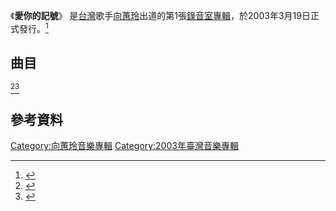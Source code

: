 {{Infobox Album
| Name  = 愛你的記號 
| Type  = 專輯
| Cover  = Mika Xiang 2003.jpg
| Artist  = [[向蕙玲|向蕙玲]]
| Released   = 2003年3月19日
| Genre = [[台語流行音樂|台語流行音樂]]
| Label = 大信唱片
| Producer = [[羅安_(詞曲作家)|羅安]] （本名:張為-{杰}-）
| Last album = 
| This album = '''愛你的記號'''<br/><small>2003年</small>
| Next album = [[我愛的人不是愛我的人|我愛的人不是愛我的人]]<br/><small>2004年</small>
}}
《'''愛你的記號'''》 是[[台灣|台灣]]歌手[[向蕙玲|向蕙玲]]出道的第1張[[錄音室專輯|錄音室專輯]]，於2003年3月19日正式發行。<ref>{{Cite web |url=https://www.ccr.com.tw/goods/87306 |title=向蕙玲 / 愛你的記號 - 佳佳唱片網路音樂城 |accessdate=2015-08-17 |archive-date=2016-03-04 |archive-url=https://web.archive.org/web/20160304194919/https://www.ccr.com.tw/goods/87306 |dead-url=no }}</ref>

==曲目==
<ref>{{Cite web |url=http://mojim.com/tw102501x1.htm |title=向蕙玲 / 愛你的記號 - 魔鏡歌詞網 |accessdate=2015-08-17 |archive-date=2015-10-25 |archive-url=https://web.archive.org/web/20151025213348/http://mojim.com/tw102501x1.htm |dead-url=no }}</ref><ref>{{Cite web |url=http://www.5music.com.tw/CDList-C.asp?cdno=425425730373 |title=向蕙玲 / 愛你的記號 - 五大唱片 |accessdate=2015-08-17 |archive-date=2014-01-13 |archive-url=https://web.archive.org/web/20140113010514/http://www.5music.com.tw/CDList-C.asp?cdno=425425730373 |dead-url=no }}</ref>
{{Tracklist
| title1 = 愛甲超過
| music1 = 羅安/郭之儀/陳維祥
| lyrics1 = 羅安/郭之儀/陳維祥
| arranger1 = 
| longnote1 = 三立《[[台灣霹靂火|台灣霹靂火]]》片頭曲 <BR> 三立《[[天地有情|天地有情]]》片頭曲 
| length1 = 

| title2 = 愛情的TEMPO
| music2 = 羅安               
| lyrics2 = 張路
| arranger2 = 
| longnote2 = [[王中平|王中平]] 深情對唱
| length2 = 

| title3 = 愛住治恨內底
| music3 = 珈瑋
| lyrics3 = 羅安/簡志霖
| arranger3 = 
| longnote3 = 三立《[[台灣霹靂火|台灣霹靂火]]》片頭曲 
| length3 = 

| title4 = 愛你的記號
| music4 = 羅安
| lyrics4 = 陳維祥/張路/珈瑋
| arranger4 = 
| longnote4 = [[王中平|王中平]] 深情對唱 <BR> 民視《[[親戚不計較|親戚不計較]]》片頭曲
| length4 = 

| title5 = 播送溫柔
| music5 = 珈瑋
| lyrics5 = 楊岳霖
| arranger5 = 
| longnote5 = 
| length5 = 

| title6 = 有情驚拆散、無情驚拖磨
| music6 = 羅安
| lyrics6 = [[許常德|許常德]]
| arranger6 = 
| longnote6 = [[王中平|王中平]] 深情對唱 
| length6 = 

| title7 = 情人變朋友
| music7 = 羅安
| lyrics7 = 羅助健/羅安
| arranger7 = 
| longnote7 = 
| length7 = 

| title8 = 媽媽的願望
| music8 = [[吳旭文|吳旭文]]
| lyrics8 = [[吳旭文|吳旭文]]
| arranger8 = 
| longnote8 = 
| length8 = 

| title9 = 阮的性命阮傢己疼
| music9 = 羅安
| lyrics9 = 羅安
| arranger9 = 
| longnote9 = 
| length9 = 

| title10 = 最後的探戈
| music10 = 羅安
| lyrics10 = 武雄
| arranger10 = 
| longnote10 = 
| length10 =

| title11 = 愛你的記號（Kala）
| music11 = 
| lyrics11 = 
| arranger11 = 
| longnote11 = 卡拉OK伴唱版
| length11 =

| title12 = 愛甲超過（Kala）
| music12 = 
| lyrics12 = 
| arranger12 = 
| longnote12 = 卡拉OK伴唱版
| length12 =
 
| total_length = 
}}

==參考資料==
<references/>
[[Category:向蕙玲音樂專輯|Category:向蕙玲音樂專輯]]
[[Category:2003年臺灣音樂專輯|Category:2003年臺灣音樂專輯]]